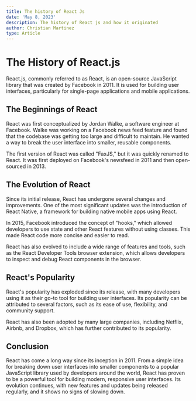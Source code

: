```yaml
---
title: The history of React Js
date: 'May 8, 2023'
description: The history of React js and how it originated
author: Christian Martinez
type: Article
---
```


# The History of React.js

React.js, commonly referred to as React, is an open-source JavaScript library that was created by Facebook in 2011. It is used for building user interfaces, particularly for single-page applications and mobile applications.

## The Beginnings of React

React was first conceptualized by Jordan Walke, a software engineer at Facebook. Walke was working on a Facebook news feed feature and found that the codebase was getting too large and difficult to maintain. He wanted a way to break the user interface into smaller, reusable components.

The first version of React was called "FaxJS," but it was quickly renamed to React. It was first deployed on Facebook's newsfeed in 2011 and then open-sourced in 2013.

## The Evolution of React

Since its initial release, React has undergone several changes and improvements. One of the most significant updates was the introduction of React Native, a framework for building native mobile apps using React.

In 2015, Facebook introduced the concept of "hooks," which allowed developers to use state and other React features without using classes. This made React code more concise and easier to read.

React has also evolved to include a wide range of features and tools, such as the React Developer Tools browser extension, which allows developers to inspect and debug React components in the browser.

## React's Popularity

React's popularity has exploded since its release, with many developers using it as their go-to tool for building user interfaces. Its popularity can be attributed to several factors, such as its ease of use, flexibility, and community support.

React has also been adopted by many large companies, including Netflix, Airbnb, and Dropbox, which has further contributed to its popularity.

## Conclusion

React has come a long way since its inception in 2011. From a simple idea for breaking down user interfaces into smaller components to a popular JavaScript library used by developers around the world, React has proven to be a powerful tool for building modern, responsive user interfaces. Its evolution continues, with new features and updates being released regularly, and it shows no signs of slowing down.
